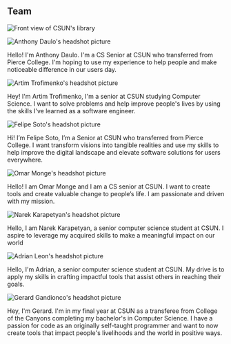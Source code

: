 
## Team

![Front view of CSUN's library](/library.jpg)

<div className="group-2-teams">
  <div className="teammate">
    <Image
      src={anthony_img}
      alt="Anthony Daulo's headshot picture"
      className="teammate-img"
    />
    <p>
      Hello! I'm Anthony Daulo. I'm a CS Senior at CSUN who transferred from
      Pierce College. I'm hoping to use my experience to help people and make
      noticeable difference in our users day.
    </p>
  </div>
  <div className="teammate">
    <Image
      src={artim_img}
      alt="Artim Trofimenko's headshot picture"
      className="teammate-img"
    />
    <p>
      Hey! I'm Artim Trofimenko, I'm a senior at CSUN studying Computer Science.
      I want to solve problems and help improve people's lives by using the
      skills I've learned as a software engineer.
    </p>
  </div>
  <div className="teammate">
    <Image
      src={felipe_img}
      alt="Felipe Soto's headshot picture"
      className="teammate-img"
    />
    <p>
      Hi! I’m Felipe Soto, I’m a Senior at CSUN who transferred from Pierce
      College. I want transform visions into tangible realities and use my
      skills to help improve the digital landscape and elevate software
      solutions for users everywhere.
    </p>
  </div>
  <div className="teammate">
    <Image
      src={omar_img}
      alt="Omar Monge's headshot picture"
      className="teammate-img"
    />
    <p>
      Hello! I am Omar Monge and I am a CS senior at CSUN. I want to create
      tools and create valuable change to people’s life. I am passionate and
      driven with my mission.
    </p>
  </div>
  <div className="teammate">
    <Image
      src={narek_img}
      alt="Narek Karapetyan's headshot picture"
      className="teammate-img"
    />
    <p>
      Hello, I am Narek Karapetyan, a senior computer science student at CSUN. I
      aspire to leverage my acquired skills to make a meaningful impact on our
      world
    </p>
  </div>
  <div className="teammate">
    <Image
      src={adrian_img}
      alt="Adrian Leon's headshot picture"
      className="teammate-img"
    />
    <p>
      Hello, I'm Adrian, a senior computer science student at CSUN. My drive is
      to apply my skills in crafting impactful tools that assist others in
      reaching their goals.
    </p>
  </div>
  <div className="teammate">
    <Image
      src={gerard_img}
      alt="Gerard Gandionco's headshot picture"
      className="teammate-img"
    />
    <p>
      Hey, I'm Gerard. I'm in my final year at CSUN as a transferee from College
      of the Canyons completing my bachelor's in Computer Science. I have a
      passion for code as an originally self-taught programmer and want to now
      create tools that impact people's livelihoods and the world in positive
      ways.
    </p>
  </div>
</div>
